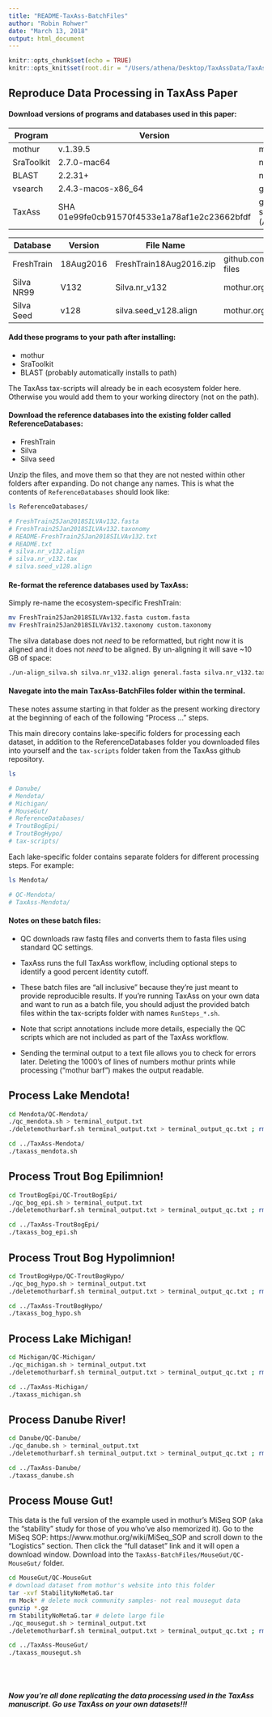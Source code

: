 ```yaml
---
title: "README-TaxAss-BatchFiles"
author: "Robin Rohwer"
date: "March 13, 2018"
output: html_document
---
```


```r
knitr::opts_chunk$set(echo = TRUE)
knitr::opts_knit$set(root.dir = "/Users/athena/Desktop/TaxAssData/TaxAss-BatchFiles")
```

## Reproduce Data Processing in TaxAss Paper  
#### Download versions of programs and databases used in this paper:
Program       | Version             | Download From
--------------|---------------------|-------------------------  
mothur        | v.1.39.5            | mothur.org  
SraToolkit    | 2.7.0-mac64         | ncbi.nlm.nih.gov  
BLAST         | 2.2.31+             | ncbi.nlm.nih.gov  
vsearch       | 2.4.3-macos-x86_64  | github.com/torognes/vsearch
TaxAss        | SHA 01e99fe0cb91570f4533e1a78af1e2c23662bfdf  | github.com/McMahonLab/TaxAss/tax-scripts <br> (And included in these batch files)

Database      | Version | File Name          | Download From
--------------|---------|--------------------|-------------------------  
FreshTrain    | 18Aug2016 | FreshTrain18Aug2016.zip | github.com/McMahonLab/TaxAss/FreshTrain-files
Silva NR99    | V132      | Silva.nr_v132 | mothur.org
Silva Seed    | v128      | silva.seed_v128.align     | mothur.org    

#### Add these programs to your path after installing:  

* mothur  
* SraToolkit  
* BLAST (probably automatically installs to path)  
 
The TaxAss tax-scripts will already be in each ecosystem folder here. Otherwise you would add them to your working directory (not on the path).

#### Download the reference databases into the existing folder called ReferenceDatabases:  

* FreshTrain  
* Silva  
* Silva seed

Unzip the files, and move them so that they are not nested within other folders after expanding. Do not change any names. This is what the contents of `ReferenceDatabases` should look like:

```bash
ls ReferenceDatabases/

# FreshTrain25Jan2018SILVAv132.fasta
# FreshTrain25Jan2018SILVAv132.taxonomy
# README-FreshTrain25Jan2018SILVAv132.txt
# README.txt
# silva.nr_v132.align
# silva.nr_v132.tax
# silva.seed_v128.align

```

#### Re-format the reference databases used by TaxAss:

Simply re-name the ecosystem-specific FreshTrain:

```bash
mv FreshTrain25Jan2018SILVAv132.fasta custom.fasta
mv FreshTrain25Jan2018SILVAv132.taxonomy custom.taxonomy
```

The silva database does not _need_ to be reformatted, but right now it is aligned and it does not _need_ to be aligned. By un-aligning it will save ~10 GB of space:

```bash
./un-align_silva.sh silva.nr_v132.align general.fasta silva.nr_v132.tax general.taxonomy
```


#### Navegate into the main TaxAss-BatchFiles folder within the terminal.  
These notes assume starting in that folder as the present working directory at the beginning of each of the following "Process ..." steps.  
  
This main direcory contains lake-specific folders for processing each dataset, in addition to the ReferenceDatabases folder you downloaded files into yourself and the `tax-scripts` folder taken from the TaxAss github repository.
```bash
ls

# Danube/
# Mendota/
# Michigan/
# MouseGut/
# ReferenceDatabases/
# TroutBogEpi/
# TroutBogHypo/
# tax-scripts/
```
Each lake-specific folder contains separate folders for different processing steps. For example:
```bash
ls Mendota/

# QC-Mendota/
# TaxAss-Mendota/
```

#### Notes on these batch files:  
- QC downloads raw fastq files and converts them to fasta files using standard QC settings.  
- TaxAss runs the full TaxAss workflow, including optional steps to identify a good percent identity cutoff.  
  
- These batch files are "all inclusive" because they're just meant to provide reproducible results. If you're running TaxAss on your own data and want to run as a batch file, you should adjust the provided batch files within the tax-scripts folder with names `RunSteps_*.sh`.  
  
- Note that script annotations include more details, especially the QC scripts which are not included as part of the TaxAss workflow.  
- Sending the terminal output to a text file allows you to check for errors later. Deleting the 1000's of lines of numbers mothur prints while processing ("mothur barf") makes the output readable.  



## Process Lake Mendota!
```bash
cd Mendota/QC-Mendota/
./qc_mendota.sh > terminal_output.txt
./deletemothurbarf.sh terminal_output.txt > terminal_output_qc.txt ; rm terminal_output.txt

cd ../TaxAss-Mendota/
./taxass_mendota.sh 
```

## Process Trout Bog Epilimnion!
```bash
cd TroutBogEpi/QC-TroutBogEpi/
./qc_bog_epi.sh > terminal_output.txt
./deletemothurbarf.sh terminal_output.txt > terminal_output_qc.txt ; rm terminal_output.txt

cd ../TaxAss-TroutBogEpi/
./taxass_bog_epi.sh 
```

## Process Trout Bog Hypolimnion!
```bash
cd TroutBogHypo/QC-TroutBogHypo/
./qc_bog_hypo.sh > terminal_output.txt
./deletemothurbarf.sh terminal_output.txt > terminal_output_qc.txt ; rm terminal_output.txt

cd ../TaxAss-TroutBogHypo/
./taxass_bog_hypo.sh 
```

## Process Lake Michigan!  
```bash
cd Michigan/QC-Michigan/
./qc_michigan.sh > terminal_output.txt
./deletemothurbarf.sh terminal_output.txt > terminal_output_qc.txt ; rm terminal_output.txt

cd ../TaxAss-Michigan/
./taxass_michigan.sh 
```

## Process Danube River!  
```bash
cd Danube/QC-Danube/
./qc_danube.sh > terminal_output.txt
./deletemothurbarf.sh terminal_output.txt > terminal_output_qc.txt ; rm terminal_output.txt

cd ../TaxAss-Danube/
./taxass_danube.sh 
```

## Process Mouse Gut!  
This data is the full version of the example used in mothur's MiSeq SOP (aka the "stability" study for those of you who've also memorized it). Go to the MiSeq SOP: https://www.mothur.org/wiki/MiSeq_SOP and scroll down to the "Logistics" section. Then click the "full dataset" link and it will open a download window. Download into the `TaxAss-BatchFiles/MouseGut/QC-MouseGut/` folder.  

```bash
cd MouseGut/QC-MouseGut
# download dataset from mothur's website into this folder
tar -xvf StabilityNoMetaG.tar
rm Mock* # delete mock community samples- not real mousegut data
gunzip *.gz
rm StabilityNoMetaG.tar # delete large file
./qc_mousegut.sh > terminal_output.txt
./deletemothurbarf.sh terminal_output.txt > terminal_output_qc.txt ; rm terminal_output.txt

cd ../TaxAss-MouseGut/
./taxass_mousegut.sh
```

<br>
<br>

##### Now you're all done replicating the data processing used in the TaxAss manuscript. Go use TaxAss on your own datasets!!!


